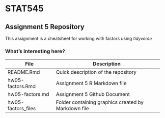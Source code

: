 # STAT545

## Assignment 5 Repository

This assignment is a cheatsheet for working with factors using *tidyverse* 

### What's interesting here?
| File | Description |
|------|-------------|
| README.Rmd | Quick description of the repository |
| hw05-factors.Rmd | Assignment 5 R Markdown file |
| hw05-factors.md | Assignment 5 Github Document |
| hw05-factors_files | Folder containing graphics created by Markdown file |
